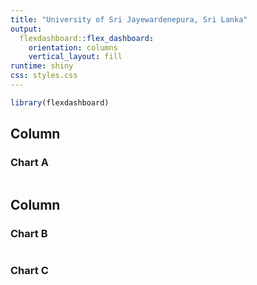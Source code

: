 ```yaml
---
title: "University of Sri Jayewardenepura, Sri Lanka"
output: 
  flexdashboard::flex_dashboard:
    orientation: columns
    vertical_layout: fill
runtime: shiny
css: styles.css
---
```


<style>                     
.navbar {
  background-color:#fed976;
  border-color:#fed976;
}
.navbar-brand {
color:black!important;
}
</style> 

```r
library(flexdashboard)
```

Column {data-width=650}
-----------------------------------------------------------------------

### Chart A

```r

```

Column {data-width=350}
-----------------------------------------------------------------------

### Chart B

```r

```

### Chart C

```r

```


